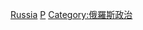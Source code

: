 {{Commons category|Political scientists from Russia}}

[[Category:各國政治學家|Russia]]
[[Category:俄羅斯社會科學家|P]]
[[Category:俄羅斯政治|Category:俄羅斯政治]]